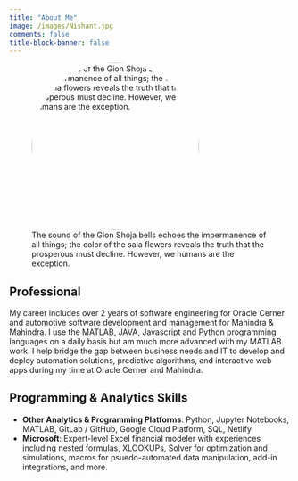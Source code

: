```yaml
---
title: "About Me"
image: /images/Nishant.jpg
comments: false
title-block-banner: false
---
```


<style>
.rounded-img {
  border-radius: 50%; /* makes the image round */
  width: 300px; /* width of the image */
  height: 300px; /* height of the image, should be the same as width to maintain aspect ratio */
  object-fit: cover; /* ensures the image covers the area without being stretched */
  overflow: hidden;
  display: inline-block;
}
</style>

![The sound of the Gion Shoja bells echoes the impermanence of all things; the color of the sala flowers reveals the truth that the prosperous must decline. However, we humans are the exception.](./images/Nishant_2.jpg){.rounded-img}

## Professional

My career includes over 2 years of software engineering for Oracle Cerner and automotive software development and management for Mahindra & Mahindra. I use the MATLAB, JAVA, Javascript and Python programming languages on a daily basis but am much more advanced with my MATLAB work. I help bridge the gap between business needs and IT to develop and deploy automation solutions, predictive algorithms, and interactive web apps during my time at Oracle Cerner and Mahindra.

## Programming & Analytics Skills

-   **Other Analytics & Programming Platforms**: Python, Jupyter Notebooks, MATLAB, GitLab / GitHub, Google Cloud Platform, SQL, Netlify
-   **Microsoft**: Expert-level Excel financial modeler with experiences including nested formulas, XLOOKUPs, Solver for optimization   and simulations, macros for psuedo-automated data manipulation, add-in integrations, and more.